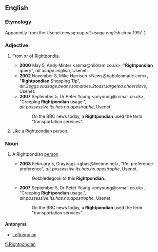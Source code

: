 ==English==

===Etymology===
Apparently from the Usenet newsgroup ''alt.usage.english'' circa 1997. [http://groups.google.com/group/alt.usage.english/browse_frm/thread/f0a61071e7d33b56]

===Adjective===
{{en-adj}}

# {{context|slang|lang=en}} From or of [[Rightpondia]].
#* '''2000''' May 5, Andy Minter <anma@nildram.co.uk>, "'''Rightpondian''' query", ''alt.usage.english'', Usenet.
#* '''2002''' November 8, Mike Harrison <News@babbleomatic.com>, "'''Rightpondian''' Shopping Tip", ''alt.2eggs.sausage.beans.tomatoes.2toast.largetea.cheerslove'', Usenet.
#* '''2007''' September 5, Dr Peter Young <pnyoung@ormail.co.uk>, "Creeping '''Rightpondian''' usage.", ''alt.possessive.its.has.no.apostrophe'', Usenet,
#*: On the BBC news today, a '''Rightpondian''' used the term "transportation services".
# {{context|slang|lang=en}} Like a Rightpondian [[person]].

===Noun===
{{en-noun|s}}

# {{context|slang|lang=en}} A Rightpondian [[person]].
#* '''2003''' February 5, Graybags <gbas@lineone.net>, "Re: preference preference", ''alt.possessive.its.has.no.apostrophe'', Usenet,
#*: Gobbledegook to this '''Rightpondian'''.
#* '''2007''' September 5, Dr Peter Young <pnyoung@ormail.co.uk>, "Creeping '''Rightpondian''' usage.", ''alt.possessive.its.has.no.apostrophe'', Usenet,
#*: On the BBC news today, a '''Rightpondian''' used the term "transportation services".

====Antonyms====
* [[Leftpondian]]

[[fi:Rightpondian]]